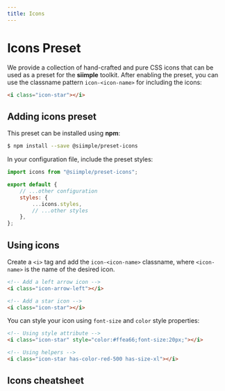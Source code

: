 ```yaml
---
title: Icons
---
```


# Icons Preset

We provide a collection of hand-crafted and pure CSS icons that can be used as a preset for the **siimple** toolkit. After enabling the preset, you can use the classname pattern `icon-<icon-name>` for including the icons:

```html
<i class="icon-star"></i>
```

## Adding icons preset

This preset can be installed using **npm**:

```bash
$ npm install --save @siimple/preset-icons
```

In your configuration file, include the preset styles:

```js title=siimple.config.js
import icons from "@siimple/preset-icons";

export default {
    // ...other configuration
    styles: {
        ...icons.styles,
        // ...other styles
    },
};
```

## Using icons

Create a `<i>` tag and add the `icon-<icon-name>` classname, where `<icon-name>` is the name of the desired icon.

```html 
<!-- Add a left arrow icon -->
<i class="icon-arrow-left"></i>

<!-- Add a star icon -->
<i class="icon-star"></i>
```

You can style your icon using `font-size` and `color` style properties:

```html 
<!-- Using style attribute -->
<i class="icon-star" style="color:#ffea66;font-size:20px;"></i>

<!-- Using helpers -->
<i class="icon-star has-color-red-500 has-size-xl"></i>
```

## Icons cheatsheet

<IconsCheatsheet />
